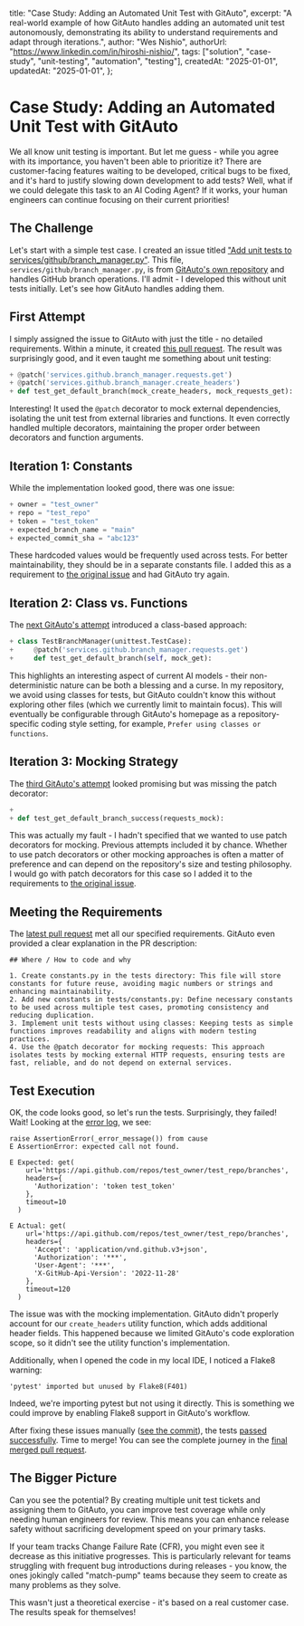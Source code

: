   title: "Case Study: Adding an Automated Unit Test with GitAuto",
  excerpt:
    "A real-world example of how GitAuto handles adding an automated unit test autonomously, demonstrating its ability to understand requirements and adapt through iterations.",
  author: "Wes Nishio",
  authorUrl: "https://www.linkedin.com/in/hiroshi-nishio/",
  tags: ["solution", "case-study", "unit-testing", "automation", "testing"],
  createdAt: "2025-01-01",
  updatedAt: "2025-01-01",
};

# Case Study: Adding an Automated Unit Test with GitAuto

We all know unit testing is important. But let me guess - while you agree with its importance, you haven't been able to prioritize it? There are customer-facing features waiting to be developed, critical bugs to be fixed, and it's hard to justify slowing down development to add tests? Well, what if we could delegate this task to an AI Coding Agent? If it works, your human engineers can continue focusing on their current priorities!

## The Challenge

Let's start with a simple test case. I created an issue titled ["Add unit tests to services/github/branch_manager.py"](https://github.com/gitautoai/gitauto/issues/440). This file, `services/github/branch_manager.py`, is from [GitAuto's own repository](https://github.com/gitautoai/gitauto) and handles GitHub branch operations. I'll admit - I developed this without unit tests initially. Let's see how GitAuto handles adding them.

## First Attempt

I simply assigned the issue to GitAuto with just the title - no detailed requirements. Within a minute, it created [this pull request](https://github.com/gitautoai/gitauto/pull/441/files). The result was surprisingly good, and it even taught me something about unit testing:

```diff:tests/services/github/test_branch_manager.py
+ @patch('services.github.branch_manager.requests.get')
+ @patch('services.github.branch_manager.create_headers')
+ def test_get_default_branch(mock_create_headers, mock_requests_get):
```

Interesting! It used the `@patch` decorator to mock external dependencies, isolating the unit test from external libraries and functions. It even correctly handled multiple decorators, maintaining the proper order between decorators and function arguments.

## Iteration 1: Constants

While the implementation looked good, there was one issue:

```diff:tests/constants.py
+ owner = "test_owner"
+ repo = "test_repo"
+ token = "test_token"
+ expected_branch_name = "main"
+ expected_commit_sha = "abc123"
```

These hardcoded values would be frequently used across tests. For better maintainability, they should be in a separate constants file. I added this as a requirement to [the original issue](https://github.com/gitautoai/gitauto/issues/440) and had GitAuto try again.

## Iteration 2: Class vs. Functions

The [next GitAuto's attempt](https://github.com/gitautoai/gitauto/pull/443/files) introduced a class-based approach:

```diff:tests/services/github/test_branch_manager.py
+ class TestBranchManager(unittest.TestCase):
+     @patch('services.github.branch_manager.requests.get')
+     def test_get_default_branch(self, mock_get):
```

This highlights an interesting aspect of current AI models - their non-deterministic nature can be both a blessing and a curse. In my repository, we avoid using classes for tests, but GitAuto couldn't know this without exploring other files (which we currently limit to maintain focus). This will eventually be configurable through GitAuto's homepage as a repository-specific coding style setting, for example, `Prefer using classes or functions`.

## Iteration 3: Mocking Strategy

The [third GitAuto's attempt](https://github.com/gitautoai/gitauto/pull/444/files) looked promising but was missing the patch decorator:

```diff:tests/services/github/test_branch_manager.py
+
+ def test_get_default_branch_success(requests_mock):
```

This was actually my fault - I hadn't specified that we wanted to use patch decorators for mocking. Previous attempts included it by chance. Whether to use patch decorators or other mocking approaches is often a matter of preference and can depend on the repository's size and testing philosophy. I would go with patch decorators for this case so I added it to the requirements to [the original issue](https://github.com/gitautoai/gitauto/issues/440).

## Meeting the Requirements

The [latest pull request](https://github.com/gitautoai/gitauto/pull/446/files) met all our specified requirements. GitAuto even provided a clear explanation in the PR description:

```plaintext
## Where / How to code and why

1. Create constants.py in the tests directory: This file will store constants for future reuse, avoiding magic numbers or strings and enhancing maintainability.
2. Add new constants in tests/constants.py: Define necessary constants to be used across multiple test cases, promoting consistency and reducing duplication.
3. Implement unit tests without using classes: Keeping tests as simple functions improves readability and aligns with modern testing practices.
4. Use the @patch decorator for mocking requests: This approach isolates tests by mocking external HTTP requests, ensuring tests are fast, reliable, and do not depend on external services.
```

## Test Execution

OK, the code looks good, so let's run the tests. Surprisingly, they failed! Wait! Looking at the [error log](https://github.com/gitautoai/gitauto/actions/runs/12570821948/job/35041040734), we see:

```plaintext
raise AssertionError(_error_message()) from cause
E AssertionError: expected call not found.

E Expected: get(
    url='https://api.github.com/repos/test_owner/test_repo/branches',
    headers={
      'Authorization': 'token test_token'
    },
    timeout=10
  )

E Actual: get(
    url='https://api.github.com/repos/test_owner/test_repo/branches',
    headers={
      'Accept': 'application/vnd.github.v3+json',
      'Authorization': '***',
      'User-Agent': '***',
      'X-GitHub-Api-Version': '2022-11-28'
    },
    timeout=120
  )
```

The issue was with the mocking implementation. GitAuto didn't properly account for our `create_headers` utility function, which adds additional header fields. This happened because we limited GitAuto's code exploration scope, so it didn't see the utility function's implementation.

Additionally, when I opened the code in my local IDE, I noticed a Flake8 warning:

```plaintext
'pytest' imported but unused by Flake8(F401)
```

Indeed, we're importing pytest but not using it directly. This is something we could improve by enabling Flake8 support in GitAuto's workflow.

After fixing these issues manually ([see the commit](https://github.com/gitautoai/gitauto/pull/446/commits/fb9b33edc2fc2bf2e9b6b45d8e138563298b8369)), the tests [passed successfully](https://github.com/gitautoai/gitauto/actions/runs/12571075555/job/35041570883?pr=446). Time to merge! You can see the complete journey in the [final merged pull request](https://github.com/gitautoai/gitauto/pull/446).

## The Bigger Picture

Can you see the potential? By creating multiple unit test tickets and assigning them to GitAuto, you can improve test coverage while only needing human engineers for review. This means you can enhance release safety without sacrificing development speed on your primary tasks.

If your team tracks Change Failure Rate (CFR), you might even see it decrease as this initiative progresses. This is particularly relevant for teams struggling with frequent bug introductions during releases - you know, the ones jokingly called "match-pump" teams because they seem to create as many problems as they solve.

This wasn't just a theoretical exercise - it's based on a real customer case. The results speak for themselves!
